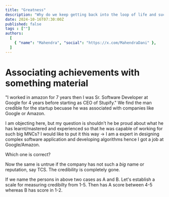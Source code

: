 ```yaml
---
title: "Greatness"
description: "Why do we keep getting back into the loop of life and suck it?"
date: 2024-10-16T07:30:00Z
published: false
tags : [""]
authors:
  [
    { "name": "Mahendra", "social": "https://x.com/MahendraDani" },
  ]
---
```


# Associating achievements with something material
"I worked in amazon for 7 years then I was Sr. Software Developer at Google for 4 years before starting as CEO of Stupify."
We find the man credible for the startup becuase he was associated with companies like Google or Amazon.

I am objecting here, but my question is shouldn't he be proud about what he has learnt/mastered and experienced so that he was capable of working for such big MNCs?
I would like to put it this way -> I am a expert in designing complex software application and developing algorithms hence I got a job at Google/Amazon.

Which one is correct?

Now the same is untrue if the company has not such a _big_ name or reputation, say TCS.
The credibility is completely gone.

If we name the persons in above two cases as A and B. Let's establish a scale for measuring credibilty from 1-5. Then  has A score between 4-5 whereas B has score in 1-2.
